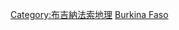 {{Commonscat|Rivers of Burkina Faso}}

[[Category:布吉納法索地理|Category:布吉納法索地理]]
[[Category:非洲各国河流|Burkina Faso]]